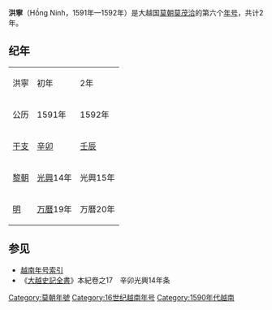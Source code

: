 {{Eranamebox|年号=洪寧
|起讫时间= 1591年—1592年
|政权= [[莫朝|莫朝]]
|帝王= [[莫茂洽|莫茂洽]]
|历时= 2年
|timeline=
|说明=
}}
'''洪寧'''（Hồng Ninh，1591年—1592年）是大越国[[莫朝|莫朝]][[莫茂洽|莫茂洽]]的第六个[[年号|年号]]，共计2年。

==纪年==

{| class="wikitable" style="text-align:center"
|- style="font-weight:bold"
|洪寧||初年||2年
|- 
|公历||1591年||1592年
|- 
|[[干支|干支]]||[[辛卯|辛卯]]||[[壬辰|壬辰]] 
|-
|[[黎朝|黎朝]]||[[光興_(越南)|光興]]14年||光興15年
|-
|[[明|明]]||[[万曆|万曆]]19年||万曆20年
|}

==参见==
*[[越南年号索引|越南年号索引]]
*《[[大越史記全書|大越史記全書]]》本紀卷之17　辛卯光興14年条

{{年号|[[興治|興治]]|[[越南年号索引|越南莫朝年号]]|[[武安_(莫朝)|武安]]}}
{{越南年號}}
[[Category:莫朝年號|Category:莫朝年號]]
[[Category:16世纪越南年号|Category:16世纪越南年号]]
[[Category:1590年代越南|Category:1590年代越南]]